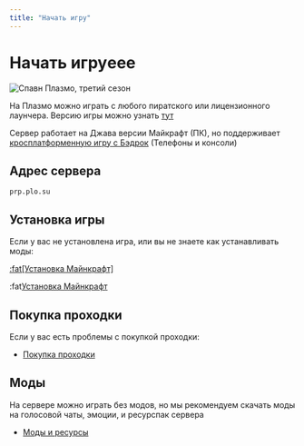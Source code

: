 ```yaml
---
title: "Начать игру"
---
```


# Начать игруeee

![Спавн Плазмо, третий сезон](/assets/getting-started/s3_spawn.jpg) 

На Плазмо можно играть с любого пиратского или лицензионного лаунчера. Версию игры можно узнать [тут](/stats)

Сервер работает на Джава версии Майкрафт (ПК), но поддерживает [кросплатформенную игру с Бэдрок](/guides/bedrock) (Телефоны и консоли)

## Адрес сервера

```
prp.plo.su
```

## Установка игры

Если у вас не установлена игра, или вы не знаете как устанавливать моды:

[:fat[Установка Майнкрафт]](/getting-started/install)

:fat[Установка Майнкрафт](/getting-started/install)

## Покупка проходки

Если у вас есть проблемы с покупкой проходки:

- [Покупка проходки](/getting-started/access)

## Моды

На сервере можно играть без модов, но мы рекомендуем скачать моды на голосовой чаты, эмоции, и ресурспак сервера

- [Моды и ресурсы](/mods)


